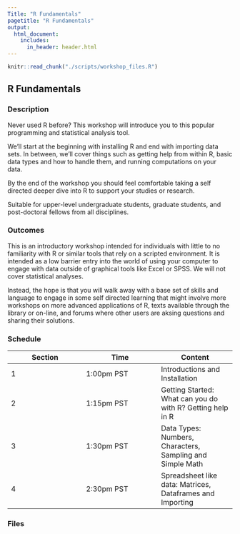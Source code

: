 ```yaml
---
Title: "R Fundamentals"
pagetitle: "R Fundamentals"
output:
  html_document:
    includes:
      in_header: header.html
---
```

```r
knitr::read_chunk("./scripts/workshop_files.R")
```
## R Fundamentals

### Description

Never used R before? This workshop will introduce you to this popular programming and statistical analysis tool.

We’ll start at the beginning with installing R and end with importing data sets. In between, we’ll cover things such as getting help from within R, basic data types and how to handle them, and running computations on your data.

By the end of the workshop you should feel comfortable taking a self directed deeper dive into R to support your studies or research.

Suitable for upper-level undergraduate students, graduate students, and post-doctoral fellows from all disciplines.

### Outcomes

This is an introductory workshop intended for individuals with little to no familiarity with R or similar tools that rely on a scripted environment. It is intended as a low barrier entry into the world of using your computer to engage with data outside of graphical tools like Excel or SPSS. We will not cover statistical analyses.

Instead, the hope is that you will walk away with a base set of skills and language to engage in some self directed learning that might involve more workshops on more advanced applications of R, texts available through the library or on-line, and forums where other users are aksing questions and sharing their solutions.

### Schedule

| Section | Time | Content |
| - | - | - |
| 1 | 1:00pm PST | Introductions and Installation |
| 2 | 1:15pm PST | Getting Started: What can you do with R? Getting help in R |
| 3 | 1:30pm PST | Data Types: Numbers, Characters, Sampling and Simple Math |
| 4 | 2:30pm PST | Spreadsheet like data: Matrices, Dataframes and Importing |

### Files
```r
```
